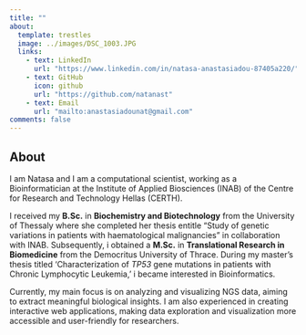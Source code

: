 ```yaml
---
title: ""
about:
  template: trestles 
  image: ../images/DSC_1003.JPG
  links:
    - text: LinkedIn
      url: "https://www.linkedin.com/in/natasa-anastasiadou-87405a220/"
    - text: GitHub
      icon: github
      url: "https://github.com/natanast"
    - text: Email
      url: "mailto:anastasiadounat@gmail.com"
comments: false
---
```


::: column-page
## About

I am Natasa and I am a computational scientist, working as a Bioinformatician at the Institute of Applied Biosciences (INAB) of the Centre for Research and Technology Hellas (CERTH).

I received my **B.Sc.** in **Biochemistry and Biotechnology** from the University of Thessaly where she completed her thesis entitle “Study of genetic variations in patients with haematological malignancies” in collaboration with INAB. Subsequently, i obtained a **M.Sc.** in **Translational Research in Biomedicine** from the Democritus University of Thrace. During my master’s thesis titled ‘Characterization of *TP53* gene mutations in patients with Chronic Lymphocytic Leukemia,’ i became interested in Bioinformatics.

Currently, my main focus is on analyzing and visualizing NGS data, aiming to extract meaningful biological insights. I am also experienced in creating interactive web applications, making data exploration and visualization more accessible and user-friendly for researchers.
:::

